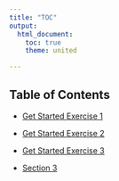 ```yaml
---
title: "TOC"
output:
  html_document:
    toc: true
    theme: united

---
```



## Table of Contents

- [Get Started Exercise 1](https://github.com/celine-parkk/CHOYOA3/blob/main/choyoa3.qmd)
- [Get Started Exercise 2](https://github.com/celine-parkk/CHOYOA3/blob/main/exercises/polar-art.R)
- [Get Started Exercise 3](https://github.com/celine-parkk/CHOYOA3/blob/main/exercises/palette-generators.R)


- [Section 3](https://github.com/celine-parkk/CHOYOA3/blob/main/artwork.html)







